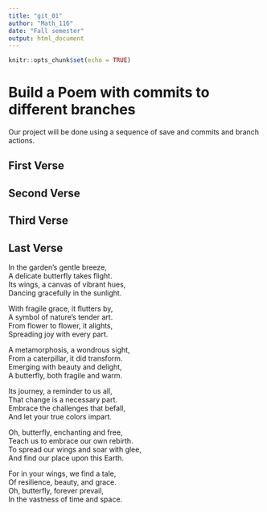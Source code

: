 ```yaml
---
title: "git_01"
author: "Math_116"
date: "Fall semester"
output: html_document
---
```


```r
knitr::opts_chunk$set(echo = TRUE)
```
# Build a Poem with commits to different branches
Our project will be done using a sequence of save and commits and branch actions.
<!-- Do not modify or change any text in "!--" bracketed areas such as this --- these are instructions to
you, if you change any of this the git program will notice it and compromise your git merging strategy !-->

## First Verse 
<!--Put the first five lines of a poem by Lewis Carrol in this section!-->

## Second Verse
<!--Put the first five lines of a poem by Robert Frost here!-->

## Third Verse
<!--Put the first two verses of The Walrus and the Carpenter here!-->

## Last Verse


<!--Put a short poem you created using chatGPT of 20 to 30 lines,here!-->

In the garden's gentle breeze,   
A delicate butterfly takes flight.   
Its wings, a canvas of vibrant hues,   
Dancing gracefully in the sunlight.   

With fragile grace, it flutters by,   
A symbol of nature's tender art.   
From flower to flower, it alights,   
Spreading joy with every part.    

A metamorphosis, a wondrous sight,    
From a caterpillar, it did transform.   
Emerging with beauty and delight,   
A butterfly, both fragile and warm.   

Its journey, a reminder to us all,   
That change is a necessary part.   
Embrace the challenges that befall,   
And let your true colors impart.    

Oh, butterfly, enchanting and free,   
Teach us to embrace our own rebirth.   
To spread our wings and soar with glee,   
And find our place upon this Earth.    

For in your wings, we find a tale,    
Of resilience, beauty, and grace.   
Oh, butterfly, forever prevail,   
In the vastness of time and space.   
